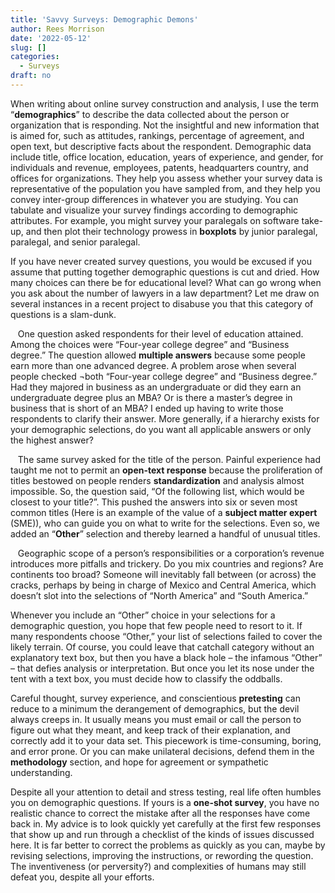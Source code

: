 ```yaml
---
title: 'Savvy Surveys: Demographic Demons'
author: Rees Morrison
date: '2022-05-12'
slug: []
categories:
  - Surveys
draft: no
---
```


When writing about online survey construction and analysis, I use the term “**demographics**” to describe the data collected about the person or organization that is responding.  Not the insightful and new information that is aimed for, such as attitudes, rankings, percentage of agreement, and open text, but descriptive facts about the respondent.  Demographic data include title, office location, education, years of experience, and gender, for individuals and revenue, employees, patents, headquarters country, and offices for organizations.  They help you assess whether your survey data is representative of the population you have sampled from, and they help you convey inter-group differences in whatever you are studying.  You can tabulate and visualize your survey findings according to demographic attributes.  For example, you might survey your paralegals on software take-up, and then plot their technology prowess in **boxplots** by junior paralegal, paralegal, and senior paralegal.

If you have never created survey questions, you would be excused if you assume that putting together demographic questions is cut and dried.  How many choices can there be for educational level?  What can go wrong when you ask about the number of lawyers in a law department?  Let me draw on several instances in a recent project to disabuse you that this category of questions is a slam-dunk.

&nbsp;&nbsp;&nbsp;One question asked respondents for their level of education attained.  Among the choices were “Four-year college degree” and “Business degree.”  The question allowed **multiple answers** because some people earn more than one advanced degree.  A problem arose when several people checked ¬both “Four-year college degree” and “Business degree.”   Had they majored in business as an undergraduate or did they earn an undergraduate degree plus an MBA?  Or is there a master’s degree in business that is short of an MBA?  I ended up having to write those respondents to clarify their answer.  More generally, if a hierarchy exists for your demographic selections, do you want all applicable answers or only the highest answer?

&nbsp;&nbsp;&nbsp;The same survey asked for the title of the person.  Painful experience had taught me not to permit an **open-text response** because the proliferation of titles bestowed on people renders **standardization** and analysis almost impossible.  So, the question said, “Of the following list, which would be closest to your title?”.  This pushed the answers into six or seven most common titles (Here is an example of the value of a **subject matter expert** (SME)), who can guide you on what to write for the selections.  Even so, we added an “**Other**” selection and thereby learned a handful of unusual titles.

&nbsp;&nbsp;&nbsp;Geographic scope of a person’s responsibilities or a corporation’s revenue introduces more pitfalls and trickery.  Do you mix countries and regions?  Are continents too broad?  Someone will inevitably fall between (or across) the cracks, perhaps by being in charge of Mexico and Central America, which doesn’t slot into the selections of “North America” and “South America.”

Whenever you include an “Other” choice in your selections for a demographic question, you hope that few people need to resort to it.  If many respondents choose “Other,” your list of selections failed to cover the likely terrain.  Of course, you could leave that catchall category without an explanatory text box, but then you have a black hole – the infamous “Other” -- that defies analysis or interpretation.  But once you let its nose under the tent with a text box, you must decide how to classify the oddballs.

Careful thought, survey experience, and conscientious **pretesting** can reduce to a minimum the derangement of demographics, but the devil always creeps in.  It usually means you must email or call the person to figure out what they meant, and keep track of their explanation, and correctly add it to your data set.  This piecework is time-consuming, boring, and error prone.  Or you can make unilateral decisions, defend them in the **methodology** section, and hope for agreement or sympathetic understanding.

Despite all your attention to detail and stress testing, real life often humbles you on demographic questions.  If yours is a **one-shot survey**, you have no realistic chance to correct the mistake after all the responses have come back in.  My advice is to look quickly yet carefully at the first few responses that show up and run through a checklist of the kinds of issues discussed here.  It is far better to correct the problems as quickly as you can, maybe by revising selections, improving the instructions, or rewording the question.  The inventiveness (or perversity?) and complexities of humans may still defeat you, despite all your efforts.  

<!-- Book: 2 Questions Demographic -->
<!-- Source: TVPi -->
